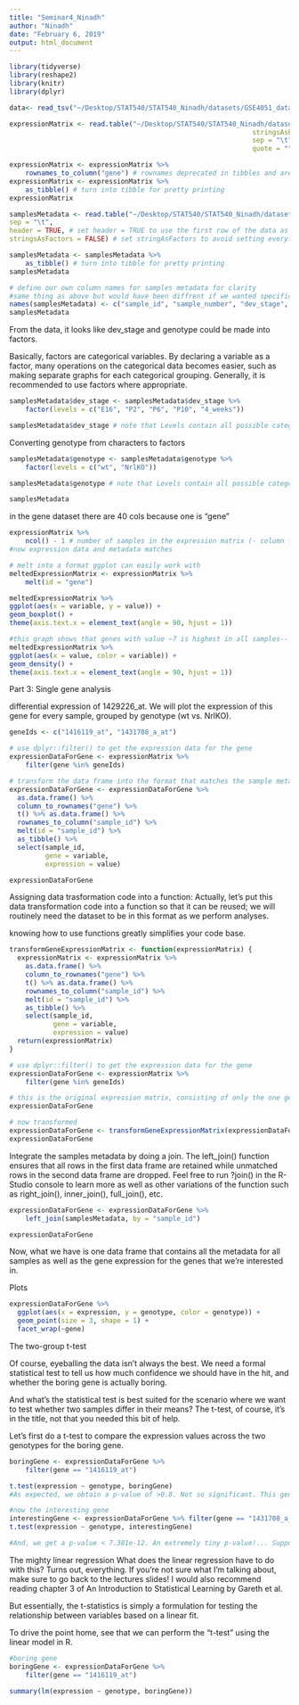 ```yaml
---
title: "Seminar4_Ninadh"
author: "Ninadh"
date: "February 6, 2019"
output: html_document
---
```


```r
library(tidyverse)
library(reshape2)
library(knitr)
library(dplyr)
```


```r
data<- read_tsv("~/Desktop/STAT540/STAT540_Ninadh/datasets/GSE4051_data.tsv")
```


```r
expressionMatrix <- read.table("~/Desktop/STAT540/STAT540_Ninadh/datasets/GSE4051_data.tsv", #location of data
															 stringsAsFactors = FALSE, # considers the col as is, not factor
															 sep = "\t", # how the data are separated, t=tab
															 quote = "") #some samples also have quotes
```


```r
expressionMatrix <- expressionMatrix %>% 
	rownames_to_column("gene") # rownames deprecated in tibbles and are hard to work with 
expressionMatrix <- expressionMatrix %>% 
	as_tibble() # turn into tibble for pretty printing
expressionMatrix
```

```r
samplesMetadata <- read.table("~/Desktop/STAT540/STAT540_Ninadh/datasets/GSE4051_design.tsv",
sep = "\t",
header = TRUE, # set header = TRUE to use the first row of the data as column names
stringsAsFactors = FALSE) # set stringAsFactors to avoid setting everything as factors
```

```r
samplesMetadata <- samplesMetadata %>% 
	as_tibble() # turn into tibble for pretty printing
samplesMetadata
```

```r
# define our own column names for samples metadata for clarity
#same thing as above but would have been diffrent if we wanted specific cols
names(samplesMetadata) <- c("sample_id", "sample_number", "dev_stage", "genotype")
samplesMetadata
```

From the data, it looks like dev_stage and genotype could be made into factors. 

Basically, factors are categorical variables. By declaring a variable as a factor, many operations on the categorical data becomes easier, such as making separate graphs for each categorical grouping. Generally, it is recommended to use factors where appropriate.

```r
samplesMetadata$dev_stage <- samplesMetadata$dev_stage %>% 
	factor(levels = c("E16", "P2", "P6", "P10", "4_weeks"))

samplesMetadata$dev_stage # note that Levels contain all possible categories of the variable
```

Converting genotype from characters to factors

```r
samplesMetadata$genotype <- samplesMetadata$genotype %>% 
	factor(levels = c("wt", "NrlKO"))

samplesMetadata$genotype # note that Levels contain all possible categories of the variable

samplesMetadata
```

in the gene dataset there are 40 cols because one is "gene"

```r
expressionMatrix %>% 
	ncol() - 1 # number of samples in the expression matrix (- column for genes)
#now expression data and metadata matches
```

```r
# melt into a format ggplot can easily work with
meltedExpressionMatrix <- expressionMatrix %>% 
	melt(id = "gene")

meltedExpressionMatrix %>%
ggplot(aes(x = variable, y = value)) +
geom_boxplot() +
theme(axis.text.x = element_text(angle = 90, hjust = 1))
```


```r
#this graph shows that genes with value ~7 is highest in all samples-- density
meltedExpressionMatrix %>%
ggplot(aes(x = value, color = variable)) +
geom_density() +
theme(axis.text.x = element_text(angle = 90, hjust = 1))
```


Part 3: Single gene analysis

differential expression of 1429226_at. We will plot the expression of this gene for every sample, grouped by genotype (wt vs. NrlKO).

```r
geneIds <- c("1416119_at", "1431708_a_at")

# use dplyr::filter() to get the expression data for the gene
expressionDataForGene <- expressionMatrix %>% 
	filter(gene %in% geneIds)

# transform the data frame into the format that matches the sample metadata
expressionDataForGene <- expressionDataForGene %>%
  as.data.frame() %>% 
  column_to_rownames("gene") %>%
  t() %>% as.data.frame() %>% 
  rownames_to_column("sample_id") %>% 
  melt(id = "sample_id") %>% 
  as_tibble() %>% 
  select(sample_id,
         gene = variable, 
         expression = value)

expressionDataForGene


```

Assigning data trasformation code into a function:
Actually, let's put this data transformation code into a function so that it can be reused; we will routinely need the dataset to be in this format as we perform analyses.

knowing how to use functions greatly simplifies your code base. 

```r
transformGeneExpressionMatrix <- function(expressionMatrix) {
  expressionMatrix <- expressionMatrix %>%
    as.data.frame() %>% 
    column_to_rownames("gene") %>%
    t() %>% as.data.frame() %>% 
    rownames_to_column("sample_id") %>% 
    melt(id = "sample_id") %>% 
    as_tibble() %>% 
    select(sample_id,
           gene = variable, 
           expression = value)
  return(expressionMatrix)
}
```


```r
# use dplyr::filter() to get the expression data for the gene
expressionDataForGene <- expressionMatrix %>% 
	filter(gene %in% geneIds)

# this is the original expression matrix, consisting of only the one gene we filtered for
expressionDataForGene
```


```r
# now transformed
expressionDataForGene <- transformGeneExpressionMatrix(expressionDataForGene)
expressionDataForGene
```

Integrate the samples metadata by doing a join.
The left_join() function ensures that all rows in the first data frame are retained while unmatched rows in the second data frame are dropped. Feel free to run ?join() in the R-Studio console to learn more as well as other variations of the function such as right_join(), inner_join(), full_join(), etc.

```r
expressionDataForGene <- expressionDataForGene %>% 
	left_join(samplesMetadata, by = "sample_id")

expressionDataForGene
```

Now, what we have is one data frame that contains all the metadata for all samples as well as the gene expression for the genes that we're interested in.

Plots

```r
expressionDataForGene %>% 
  ggplot(aes(x = expression, y = genotype, color = genotype)) + 
  geom_point(size = 3, shape = 1) +
  facet_wrap(~gene)
```

The two-group t-test

Of course, eyeballing the data isn't always the best. We need a formal statistical test to tell us how much confidence we should have in the hit, and whether the boring gene is actually boring.

And what's the statistical test is best suited for the scenario where we want to test whether two samples differ in their means? The t-test, of course, it's in the title, not that you needed this bit of help.

Let's first do a t-test to compare the expression values across the two genotypes for the boring gene.

```r
boringGene <- expressionDataForGene %>% 
	filter(gene == "1416119_at")

t.test(expression ~ genotype, boringGene)
#As expected, we obtain a p-value of >0.8. Not so significant. This gene is probably not differentially expressed across the two genotypes, as you suspected based on the plots above.
```

```r
#now the interesting gene
interestingGene <- expressionDataForGene %>% filter(gene == "1431708_a_at")
t.test(expression ~ genotype, interestingGene)

#And, we get a p-value < 7.381e-12. An extremely tiny p-value!... Suppose, we set the significance threshold at 0.001, this p-value is statistically significant. We can also see that the mean expression value between the two conditions of this gene ~=2.
```

The mighty linear regression
What does the linear regression have to do with this? Turns out, everything. If you're not sure what I'm talking about, make sure to go back to the lectures slides! I would also recommend reading chapter 3 of An Introduction to Statistical Learning by Gareth et al.

But essentially, the t-statistics is simply a formulation for testing the relationship between variables based on a linear fit.

To drive the point home, see that we can perform the "t-test" using the linear model in R.

```r
#boring gene
boringGene <- expressionDataForGene %>% 
	filter(gene == "1416119_at")

summary(lm(expression ~ genotype, boringGene))
```














